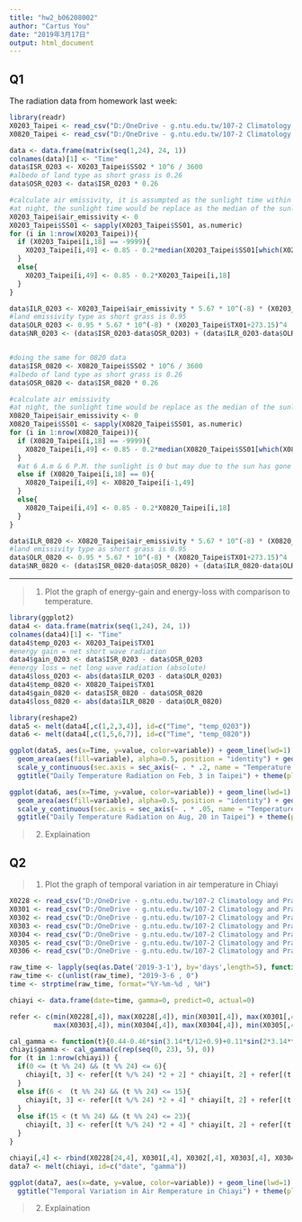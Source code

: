```yaml
---
title: "hw2_b06208002"
author: "Cartus You"
date: "2019年3月17日"
output: html_document
---
```


## Q1

The radiation data from homework last week:
```r
library(readr)
X0203_Taipei <- read_csv("D:/OneDrive - g.ntu.edu.tw/107-2 Climatology and Practice/week3/0203_Taipei.csv")
X0820_Taipei <- read_csv("D:/OneDrive - g.ntu.edu.tw/107-2 Climatology and Practice/week3/0820_Taipei.csv")

data <- data.frame(matrix(seq(1,24), 24, 1))
colnames(data)[1] <- "Time"
data$ISR_0203 <- X0203_Taipei$SS02 * 10^6 / 3600
#albedo of land type as short grass is 0.26
data$OSR_0203 <- data$ISR_0203 * 0.26

#calculate air emissivity, it is assumpted as the sunlight time within an hour with linear interpolation between 0.65 and 0.85
#at night, the sunlight time would be replace as the median of the sunlight time at day
X0203_Taipei$air_emissivity <- 0
X0203_Taipei$SS01 <- sapply(X0203_Taipei$SS01, as.numeric)
for (i in 1:nrow(X0203_Taipei)){
  if (X0203_Taipei[i,18] == -9999){
    X0203_Taipei[i,49] <- 0.85 - 0.2*median(X0203_Taipei$SS01[which(X0203_Taipei$SS01!=-9999)], na.rm = TRUE)
  }
  else{
    X0203_Taipei[i,49] <- 0.85 - 0.2*X0203_Taipei[i,18]
  }
}

data$ILR_0203 <- X0203_Taipei$air_emissivity * 5.67 * 10^(-8) * (X0203_Taipei$TX01+273.15)^4
#land emissivity type as short grass is 0.95
data$OLR_0203 <- 0.95 * 5.67 * 10^(-8) * (X0203_Taipei$TX01+273.15)^4
data$NR_0203 <- (data$ISR_0203-data$OSR_0203) + (data$ILR_0203-data$OLR_0203)


#doing the same for 0820 data
data$ISR_0820 <- X0820_Taipei$SS02 * 10^6 / 3600
#albedo of land type as short grass is 0.26
data$OSR_0820 <- data$ISR_0820 * 0.26

#calculate air emissivity
#at night, the sunlight time would be replace as the median of the sunlight time at day
X0820_Taipei$air_emissivity <- 0
X0820_Taipei$SS01 <- sapply(X0820_Taipei$SS01, as.numeric)
for (i in 1:nrow(X0820_Taipei)){
  if (X0820_Taipei[i,18] == -9999){
    X0820_Taipei[i,49] <- 0.85 - 0.2*median(X0820_Taipei$SS01[which(X0820_Taipei$SS01!=-9999)], na.rm = TRUE)
  }
  #at 6 A.m & 6 P.M. the sunlight is 0 but may due to the sun has gone down, so we take value one hour before
  else if (X0820_Taipei[i,18] == 0){
    X0820_Taipei[i,49] <- X0820_Taipei[i-1,49]
  }
  else{
    X0820_Taipei[i,49] <- 0.85 - 0.2*X0820_Taipei[i,18]
  }
}

data$ILR_0820 <- X0820_Taipei$air_emissivity * 5.67 * 10^(-8) * (X0820_Taipei$TX01+273.15)^4
#land emissivity type as short grass is 0.95
data$OLR_0820 <- 0.95 * 5.67 * 10^(-8) * (X0820_Taipei$TX01+273.15)^4
data$NR_0820 <- (data$ISR_0820-data$OSR_0820) + (data$ILR_0820-data$OLR_0820)

```

***

> 1. Plot the graph of energy-gain and energy-loss with comparison to temperature.

```r
library(ggplot2)
data4 <- data.frame(matrix(seq(1,24), 24, 1))
colnames(data4)[1] <- "Time"
data4$temp_0203 <- X0203_Taipei$TX01
#energy gain = net short wave radiation
data4$gain_0203 <- data$ISR_0203 - data$OSR_0203
#energy loss = net long wave radiation (absolute)
data4$loss_0203 <- abs(data$ILR_0203 - data$OLR_0203)
data4$temp_0820 <- X0820_Taipei$TX01
data4$gain_0820 <- data$ISR_0820 - data$OSR_0820
data4$loss_0820 <- abs(data$ILR_0820 - data$OLR_0820)

library(reshape2)
data5 <- melt(data4[,c(1,2,3,4)], id=c("Time", "temp_0203"))
data6 <- melt(data4[,c(1,5,6,7)], id=c("Time", "temp_0820"))

ggplot(data5, aes(x=Time, y=value, color=variable)) + geom_line(lwd=1) + ylab("Radiation (W/m^2)") +
  geom_area(aes(fill=variable), alpha=0.5, position = "identity") + geom_line(aes(x=Time, y=temp_0203*5), lwd=2, color="limegreen") +
  scale_y_continuous(sec.axis = sec_axis(~ . * .2, name = "Temperature (℃)")) +
  ggtitle("Daily Temperature Radiation on Feb, 3 in Taipei") + theme(plot.title = element_text(size = 16, face = "bold", hjust = 0.5))

ggplot(data6, aes(x=Time, y=value, color=variable)) + geom_line(lwd=1) + ylab("Radiation (W/m^2)") +
  geom_area(aes(fill=variable), alpha=0.5, position = "identity") + geom_line(aes(x=Time, y=temp_0820*20), lwd=2, color="limegreen") +
  scale_y_continuous(sec.axis = sec_axis(~ . * .05, name = "Temperature (℃)")) +
  ggtitle("Daily Temperature Radiation on Aug, 20 in Taipei") + theme(plot.title = element_text(size = 16, face = "bold", hjust = 0.5))

```

> 2. Explaination


## Q2

> 1. Plot the graph of temporal variation in air temperature in Chiayi

```r
X0228 <- read_csv("D:/OneDrive - g.ntu.edu.tw/107-2 Climatology and Practice/week4/2019-02-28.csv")
X0301 <- read_csv("D:/OneDrive - g.ntu.edu.tw/107-2 Climatology and Practice/week4/2019-03-01.csv")
X0302 <- read_csv("D:/OneDrive - g.ntu.edu.tw/107-2 Climatology and Practice/week4/2019-03-02.csv")
X0303 <- read_csv("D:/OneDrive - g.ntu.edu.tw/107-2 Climatology and Practice/week4/2019-03-03.csv")
X0304 <- read_csv("D:/OneDrive - g.ntu.edu.tw/107-2 Climatology and Practice/week4/2019-03-04.csv")
X0305 <- read_csv("D:/OneDrive - g.ntu.edu.tw/107-2 Climatology and Practice/week4/2019-03-05.csv")
X0306 <- read_csv("D:/OneDrive - g.ntu.edu.tw/107-2 Climatology and Practice/week4/2019-03-06.csv")

raw_time <- lapply(seq(as.Date('2019-3-1'), by='days',length=5), function(x) paste(x, ",", seq(0,23)))
raw_time <- c(unlist(raw_time), "2019-3-6 , 0")
time <- strptime(raw_time, format="%Y-%m-%d , %H")

chiayi <- data.frame(date=time, gamma=0, predict=0, actual=0)

refer <- c(min(X0228[,4]), max(X0228[,4]), min(X0301[,4]), max(X0301[,4]), min(X0302[,4]), max(X0302[,4]), min(X0303[,4]),
           max(X0303[,4]), min(X0304[,4]), max(X0304[,4]), min(X0305[,4]), max(X0305[,4]), min(X0306[,4]), max(X0306[,4]))

cal_gamma <- function(t){0.44-0.46*sin(3.14*t/12+0.9)+0.11*sin(2*3.14*t/12+0.9)}
chiayi$gamma <- cal_gamma(c(rep(seq(0, 23), 5), 0))
for (t in 1:nrow(chiayi)) {
  if(0 <= (t %% 24) && (t %% 24) <= 6){
    chiayi[t, 3] <- refer[(t %/% 24) *2 + 2] * chiayi[t, 2] + refer[(t %/% 24) *2 + 3] * (1-chiayi[t, 2])
  }
  else if(6 <  (t %% 24) && (t %% 24) <= 15){
    chiayi[t, 3] <- refer[(t %/% 24) *2 + 4] * chiayi[t, 2] + refer[(t %/% 24) *2 + 3] * (1-chiayi[t, 2])
  }
  else if(15 < (t %% 24) && (t %% 24) <= 23){
    chiayi[t, 3] <- refer[(t %/% 24) *2 + 4] * chiayi[t, 2] + refer[(t %/% 24) *2 + 5] * (1-chiayi[t, 2])
  }
}

chiayi[,4] <- rbind(X0228[24,4], X0301[,4], X0302[,4], X0303[,4], X0304[,4], X0305[,4])
data7 <- melt(chiayi, id=c("date", "gamma"))

ggplot(data7, aes(x=date, y=value, color=variable)) + geom_line(lwd=1) + ylab("Temperature (℃)") +
  ggtitle("Temporal Variation in Air Remperature in Chiayi") + theme(plot.title = element_text(size = 16, face = "bold", hjust = 0.5))

```

> 2. Explaination



